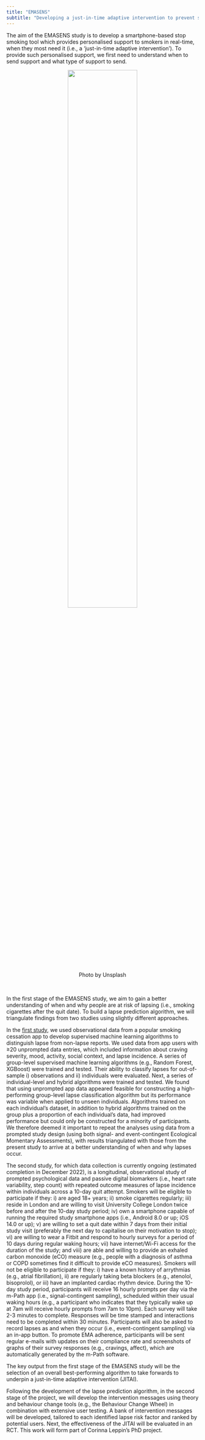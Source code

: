 ```yaml
---
title: "EMASENS"
subtitle: "Developing a just-in-time adaptive intervention to prevent smoking lapses"
---
```

The aim of the EMASENS study is to develop a smartphone-based stop smoking tool which provides personalised support to smokers in real-time, when they most need it (i.e., a 'just-in-time adaptive intervention'). To provide such personalised support, we first need to understand when to send support and what type of support to send.
<br>

<center>![](emasens.jpg){width=60%}

<figcaption>Photo by Unsplash</figcaption></center><br>

In the first stage of the EMASENS study, we aim to gain a better understanding of when and why people are at risk of lapsing (i.e., smoking cigarettes after the quit date). To build a lapse prediction algorithm, we will triangulate findings from two studies using slightly different approaches. 

In the <a href="https://psyarxiv.com/58ytr">first study</a>, we used observational data from a popular smoking cessation app to develop supervised machine learning algorithms to distinguish lapse from non-lapse reports. We used data from app users with ≥20 unprompted data entries, which included information about craving severity, mood, activity, social context, and lapse incidence. A series of group-level supervised machine learning algorithms (e.g., Random Forest, XGBoost) were trained and tested. Their ability to classify lapses for out-of-sample i) observations and ii) individuals were evaluated. Next, a series of individual-level and hybrid algorithms were trained and tested. We found that using unprompted app data appeared feasible for constructing a high-performing group-level lapse classification algorithm but its performance was variable when applied to unseen individuals. Algorithms trained on each individual’s dataset, in addition to hybrid algorithms trained on the group plus a proportion of each individual’s data, had improved performance but could only be constructed for a minority of participants. We therefore deemed it important to repeat the analyses using data from a prompted study design (using both signal- and event-contingent Ecological Momentary Assessments), with results triangulated with those from the present study to arrive at a better understanding of when and why lapses occur.

The second study, for which data collection is currently ongoing (estimated completion in December 2022), is a longitudinal, observational study of prompted psychological data and passive digital biomarkers (i.e., heart rate variability, step count) with repeated outcome measures of lapse incidence within individuals across a 10-day quit attempt. Smokers will be eligible to participate if they: i) are aged 18+ years; ii) smoke cigarettes regularly; iii) reside in London and are willing to visit University College London twice before and after the 10-day study period; iv) own a smartphone capable of running the required study smartphone apps (i.e., Android 8.0 or up; iOS 14.0 or up); v) are willing to set a quit date within 7 days from their initial study visit (preferably the next day to capitalise on their motivation to stop); vi) are willing to wear a Fitbit and respond to hourly surveys for a period of 10 days during regular waking hours; vii) have internet/Wi-Fi access for the duration of the study; and viii) are able and willing to provide an exhaled carbon monoxide (eCO) measure (e.g., people with a diagnosis of asthma or COPD sometimes find it difficult to provide eCO measures). Smokers will not be eligible to participate if they: i) have a known history of arrythmias (e.g., atrial fibrillation), ii) are regularly taking beta blockers (e.g., atenolol, bisoprolol), or iii) have an implanted cardiac rhythm device. During the 10-day study period, participants will receive 16 hourly prompts per day via the m-Path app (i.e., signal-contingent sampling), scheduled within their usual waking hours (e.g., a participant who indicates that they typically wake up at 7am will receive hourly prompts from 7am to 10pm). Each survey will take 2-3 minutes to complete. Responses will be time stamped and interactions need to be completed within 30 minutes. Participants will also be asked to record lapses as and when they occur (i.e., event-contingent sampling) via an in-app button. To promote EMA adherence, participants will be sent regular e-mails with updates on their compliance rate and screenshots of graphs of their survey responses (e.g., cravings, affect), which are automatically generated by the m-Path software.

The key output from the first stage of the EMASENS study will be the selection of an overall best-performing algorithm to take forwards to underpin a just-in-time adaptive intervention (JITAI). 

Following the development of the lapse prediction algorithm, in the second stage of the project, we will develop the intervention messages using theory and behaviour change tools (e.g., the Behaviour Change Wheel) in combination with extensive user testing. A bank of intervention messages will be developed, tailored to each identified lapse risk factor and ranked by potential users. Next, the effectiveness of the JITAI will be evaluated in an RCT. This work will form part of Corinna Leppin's PhD project.
